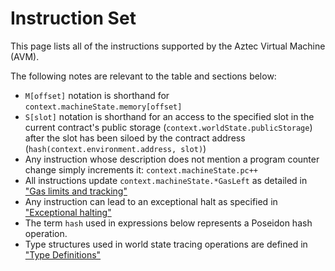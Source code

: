 
# Instruction Set

This page lists all of the instructions supported by the Aztec Virtual Machine (AVM).

The following notes are relevant to the table and sections below:

- `M[offset]` notation is shorthand for `context.machineState.memory[offset]`
- `S[slot]` notation is shorthand for an access to the specified slot in the current contract's public storage (`context.worldState.publicStorage`) after the slot has been siloed by the contract address (`hash(context.environment.address, slot)`)
- Any instruction whose description does not mention a program counter change simply increments it: `context.machineState.pc++`
- All instructions update `context.machineState.*GasLeft` as detailed in ["Gas limits and tracking"](./execution#gas-checks-and-tracking)
- Any instruction can lead to an exceptional halt as specified in ["Exceptional halting"](./execution#exceptional-halting)
- The term `hash` used in expressions below represents a Poseidon hash operation.
- Type structures used in world state tracing operations are defined in ["Type Definitions"](./type-structs)

<GeneratedInstructionSet />
